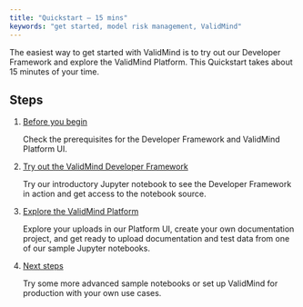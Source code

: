```yaml
---
title: "Quickstart — 15 mins"
keywords: "get started, model risk management, ValidMind"
---
```


The easiest way to get started with ValidMind is to try out our Developer Framework and explore the ValidMind Platform. This Quickstart takes about 15 minutes of your time.

## Steps

1. [Before you begin](before-you-begin.qmd)

   Check the prerequisites for the Developer Framework and ValidMind Platform UI.

2. [Try out the ValidMind Developer Framework](try-developer-framework.qmd)

   Try our introductory Jupyter notebook to see the Developer Framework in action and get access to the notebook source.

3. [Explore the ValidMind Platform](explore-validmind-platform.qmd)

   Explore your uploads in our Platform UI, create your own documentation project, and get ready to upload documentation and test data from one of our sample Jupyter notebooks. 

4. [Next steps](next-steps.qmd)

   Try some more advanced sample notebooks or set up ValidMind for production with your own use cases.

